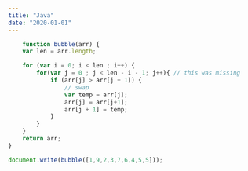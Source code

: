 ```yaml
---
title: "Java"
date: "2020-01-01"
---
```


```javascript
    function bubble(arr) {
    var len = arr.length;

    for (var i = 0; i < len ; i++) {
        for(var j = 0 ; j < len - i - 1; j++){ // this was missing
            if (arr[j] > arr[j + 1]) {
                // swap
                var temp = arr[j];
                arr[j] = arr[j+1];
                arr[j + 1] = temp;
            }
        }
    }
    return arr;
}

document.write(bubble([1,9,2,3,7,6,4,5,5]));
```